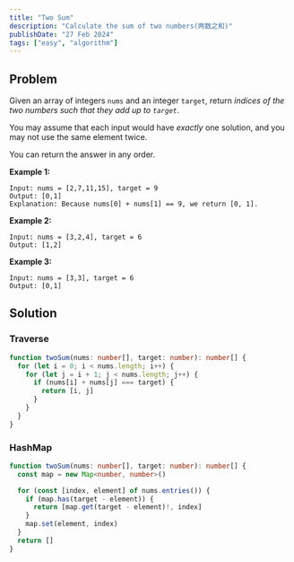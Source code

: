 ```yaml
---
title: "Two Sum"
description: "Calculate the sum of two numbers(两数之和)"
publishDate: "27 Feb 2024"
tags: ["easy", "algorithm"]
---
```


## Problem

Given an array of integers `nums` and an integer `target`, return *indices of the two numbers such that they add up to `target`*.

You may assume that each input would have *exactly* one solution, and you may not use the same element twice.

You can return the answer in any order.

**Example 1:**

```
Input: nums = [2,7,11,15], target = 9
Output: [0,1]
Explanation: Because nums[0] + nums[1] == 9, we return [0, 1].
```

**Example 2:**

```
Input: nums = [3,2,4], target = 6
Output: [1,2]
```
**Example 3:**

```
Input: nums = [3,3], target = 6
Output: [0,1]
```

## Solution

### Traverse

```typescript
function twoSum(nums: number[], target: number): number[] {
  for (let i = 0; i < nums.length; i++) {
    for (let j = i + 1; j < nums.length; j++) {
      if (nums[i] + nums[j] === target) {
        return [i, j]
      }
    }
  }
}
```

### HashMap

```typescript
function twoSum(nums: number[], target: number): number[] {
  const map = new Map<number, number>()

  for (const [index, element] of nums.entries()) {
    if (map.has(target - element)) {
      return [map.get(target - element)!, index]
    }
    map.set(element, index)
  }
  return []
}
```
